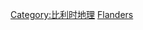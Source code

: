 {{noteTA
|G1=比利時地名
}}

{{Commons cat|Flanders}}
{{Cat main}}

[[Category:比利时地理|Category:比利时地理]]
[[Category:日耳曼語族國家地區|Flanders]]